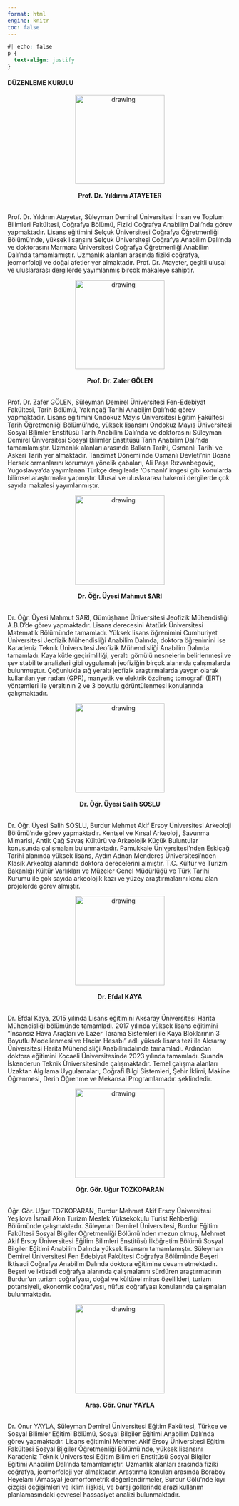 ---
format: html
engine: knitr
toc: false
---

```{css}
#| echo: false
p {
  text-align: justify
}
```

#### **DÜZENLEME KURULU**

::: {.grid}

::: {.g-col-6}

<center><img src="img/ya.png" alt="drawing" height="200px" width="200px"/></center>
<br>
<center>**Prof. Dr. Yıldırım ATAYETER**</center>
<br>
Prof. Dr. Yıldırım Atayeter, Süleyman Demirel Üniversitesi İnsan ve Toplum Bilimleri Fakültesi, Coğrafya Bölümü, Fiziki Coğrafya Anabilim Dalı'nda görev yapmaktadır. Lisans eğitimini Selçuk Üniversitesi Coğrafya Öğretmenliği Bölümü'nde, yüksek lisansını Selçuk Üniversitesi Coğrafya Anabilim Dalı'nda ve doktorasını Marmara Üniversitesi Coğrafya Öğretmenliği Anabilim Dalı'nda tamamlamıştır. Uzmanlık alanları arasında fiziki coğrafya, jeomorfoloji ve doğal afetler yer almaktadır. Prof. Dr. Atayeter, çeşitli ulusal ve uluslararası dergilerde yayımlanmış birçok makaleye sahiptir.

:::

::: {.g-col-6}

<center><img src="img/zg.png" alt="drawing" height="200px" width="200px"/></center>
<br>
<center>**Prof. Dr. Zafer GÖLEN**</center>
<br>
Prof. Dr. Zafer GÖLEN, Süleyman Demirel Üniversitesi Fen-Edebiyat Fakültesi, Tarih Bölümü, Yakınçağ Tarihi Anabilim Dalı'nda görev yapmaktadır. Lisans eğitimini Ondokuz Mayıs Üniversitesi Eğitim Fakültesi Tarih Öğretmenliği Bölümü'nde, yüksek lisansını Ondokuz Mayıs Üniversitesi Sosyal Bilimler Enstitüsü Tarih Anabilim Dalı'nda ve doktorasını Süleyman Demirel Üniversitesi Sosyal Bilimler Enstitüsü Tarih Anabilim Dalı'nda tamamlamıştır. Uzmanlık alanları arasında Balkan Tarihi, Osmanlı Tarihi ve Askeri Tarih yer almaktadır. Tanzimat Dönemi'nde Osmanlı Devleti'nin Bosna Hersek ormanlarını korumaya yönelik çabaları, Ali Paşa Rızvanbegoviç, Yugoslavya’da yayımlanan Türkçe dergilerde 'Osmanlı' imgesi gibi konularda bilimsel araştırmalar yapmıştır. Ulusal ve uluslararası hakemli dergilerde çok sayıda makalesi yayımlanmıştır.

:::

::: {.g-col-6}

<center><img src="img/ms.png" alt="drawing" height="200px" width="200px"/></center>
<br>
<center>**Dr. Öğr. Üyesi Mahmut SARI**</center>
<br>
Dr. Öğr. Üyesi Mahmut SARI, Gümüşhane Üniversitesi Jeofizik Mühendisliği A.B.D'de görev yapmaktadır. Lisans derecesini Atatürk Üniversitesi Matematik Bölümünde tamamladı. Yüksek lisans öğrenimini Cumhuriyet Üniversitesi Jeofizik Mühendisliği Anabilim Dalında, doktora öğrenimini ise Karadeniz Teknik Üniversitesi Jeofizik Mühendisliği Anabilim Dalında tamamladı. Kaya kütle geçirimliliği, yeraltı gömülü nesnelerin belirlenmesi ve şev stabilite analizleri gibi uygulamalı jeofiziğin birçok alanında çalışmalarda bulunmuştur. Çoğunlukla sığ yeraltı jeofizik araştırmalarda yaygın olarak kullanılan yer radarı (GPR), manyetik ve elektrik özdirenç tomografi (ERT) yöntemleri ile yeraltının 2 ve 3 boyutlu görüntülenmesi konularında çalışmaktadır.

:::

::: {.g-col-6}

<center><img src="img/ss.png" alt="drawing" height="200px" width="200px"/></center>
<br>
<center>**Dr. Öğr. Üyesi Salih SOSLU**</center>
<br>
Dr. Öğr. Üyesi Salih SOSLU, Burdur Mehmet Akif Ersoy Üniversitesi Arkeoloji Bölümü’nde görev yapmaktadır. Kentsel ve Kırsal Arkeoloji, Savunma Mimarisi, Antik Çağ Savaş Kültürü ve Arkeolojik Küçük Buluntular konusunda çalışmaları bulunmaktadır. Pamukkale Üniversitesi’nden Eskiçağ Tarihi alanında yüksek lisans, Aydın Adnan Menderes Üniversitesi’nden Klasik Arkeoloji alanında doktora derecelerini almıştır. T.C. Kültür ve Turizm Bakanlığı Kültür Varlıkları ve Müzeler Genel Müdürlüğü ve Türk Tarihi Kurumu ile çok sayıda arkeolojik kazı ve yüzey araştırmalarını konu alan projelerde görev almıştır.

:::

::: {.g-col-6}

<center><img src="img/ek.jpg" alt="drawing" height="200px" width="200px"/></center>
<br>
<center>**Dr. Efdal KAYA**</center>
<br>
Dr. Efdal Kaya, 2015 yılında Lisans eğitimini Aksaray Üniversitesi Harita Mühendisliği
bölümünde tamamladı. 2017 yılında yüksek lisans eğitimini “İnsansız Hava Araçları
ve Lazer Tarama Sistemleri ile Kaya Bloklarının 3 Boyutlu Modellenmesi ve Hacim Hesabı” adlı yüksek
lisans tezi ile Aksaray Üniversitesi Harita Mühendisliği Anabilimdalında tamamladı. Ardından doktora eğitimini Kocaeli Üniversitesinde 2023 yılında tamamladı. Şuanda İskenderun Teknik Üniversitesinde çalışmaktadır. Temel çalışma alanları Uzaktan Algılama Uygulamaları, Coğrafi Bilgi Sistemleri, Şehir İklimi, Makine Öğrenmesi, Derin Öğrenme ve Mekansal Programlamadır.
şeklindedir.
:::

::: {.g-col-6}

<center><img src="img/ut.png" alt="drawing" height="200px" width="200px"/></center>
<br>
<center>**Öğr. Gör. Uğur TOZKOPARAN**</center>
<br>
Öğr. Gör. Uğur TOZKOPARAN, Burdur Mehmet Akif Ersoy Üniversitesi Yeşilova İsmail Akın Turizm Meslek Yüksekokulu Turist Rehberliği Bölümünde çalışmaktadır. Süleyman Demirel Üniversitesi, Burdur Eğitim Fakültesi Sosyal Bilgiler Öğretmenliği Bölümü'nden mezun olmuş, Mehmet Akif Ersoy Üniversitesi Eğitim Bilimleri Enstitüsü İlköğretim Bölümü Sosyal Bilgiler Eğitimi Anabilim Dalında yüksek lisansını tamamlamıştır. Süleyman Demirel Üniversitesi Fen Edebiyat Fakültesi Coğrafya Bölümünde Beşeri İktisadi Coğrafya Anabilim Dalında doktora eğitimine devam etmektedir. Beşeri ve iktisadi coğrafya alanında çalışmalarını sürdüren araştırmacının Burdur’un turizm coğrafyası, doğal ve kültürel miras özellikleri, turizm potansiyeli, ekonomik coğrafyası, nüfus coğrafyası konularında çalışmaları bulunmaktadır.

:::

::: {.g-col-6}

<center><img src="img/oy.png" alt="drawing" height="200px" width="200px"/></center>
<br>
<center>**Araş. Gör. Onur YAYLA**</center>
<br>
Dr. Onur YAYLA, Süleyman Demirel Üniversitesi Eğitim Fakültesi, Türkçe ve Sosyal Bilimler Eğitimi Bölümü, Sosyal Bilgiler Eğitimi Anabilim Dalı'nda görev yapmaktadır. Lisans eğitimini Mehmet Akif Ersoy Üniversitesi Eğitim Fakültesi Sosyal Bilgiler Öğretmenliği Bölümü'nde, yüksek lisansını Karadeniz Teknik Üniversitesi Eğitim Bilimleri Enstitüsü Sosyal Bilgiler Eğitimi Anabilim Dalı'nda tamamlamıştır. Uzmanlık alanları arasında fiziki coğrafya, jeomorfoloji yer almaktadır. Araştırma konuları arasında Boraboy Heyelanı (Amasya) jeomorfometrik değerlendirmeler, Burdur Gölü'nde kıyı çizgisi değişimleri ve iklim ilişkisi, ve baraj göllerinde arazi kullanım planlamasındaki çevresel hassasiyet analizi bulunmaktadır. 

:::

:::

